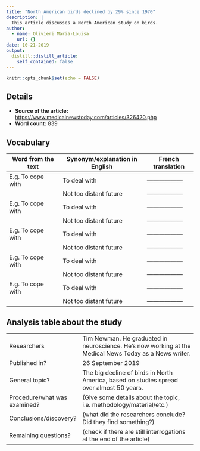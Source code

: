 ```yaml
---
title: "North American birds declined by 29% since 1970"
description: |
  This article discusses a North American study on birds.
author: 
  - name: Olivieri Maria-Louisa
    url: {}
date: 10-21-2019
output:
  distill::distill_article:
    self_contained: false
---
```


```r
knitr::opts_chunk$set(echo = FALSE)
```

## Details

* **Source of the article:** 
<https://www.medicalnewstoday.com/articles/326420.php>
* **Word count:** 839 

## Vocabulary

| Word from the text  | Synonym/explanation in English | French translation |
| ------------------- | ------------------------------ | ------------------ |
| E.g. To cope with   | To deal with                   | ------------------ |
|                     | Not too distant future         | ------------------ |
| E.g. To cope with   | To deal with                   | ------------------ |
|                     | Not too distant future         | ------------------ |
| E.g. To cope with   | To deal with                   | ------------------ |
|                     | Not too distant future         | ------------------ |
| E.g. To cope with   | To deal with                   | ------------------ |
|                     | Not too distant future         | ------------------ |
| E.g. To cope with   | To deal with                   | ------------------ |
|                     | Not too distant future         | ------------------ |


## Analysis table about the study

|                              |                                                                     |
| ---------------------------- | ------------------------------------------------------------------- |
| Researchers                  | Tim Newman. He graduated in neuroscience. He's now working at the Medical News Today as a News writer.                  |
| Published in?                | 26 September 2019                                                       |
| General topic?               |  The big decline of birds in North America, based on studies spread over almost 50 years.                      |
| Procedure/what was examined? | (Give some details about the topic, i.e. methodology/material/etc.) |
| Conclusions/discovery?       |  (what did the researchers conclude? Did they find something?)      |
| Remaining questions?         | (check if there are still interrogations at the end of the article) |



